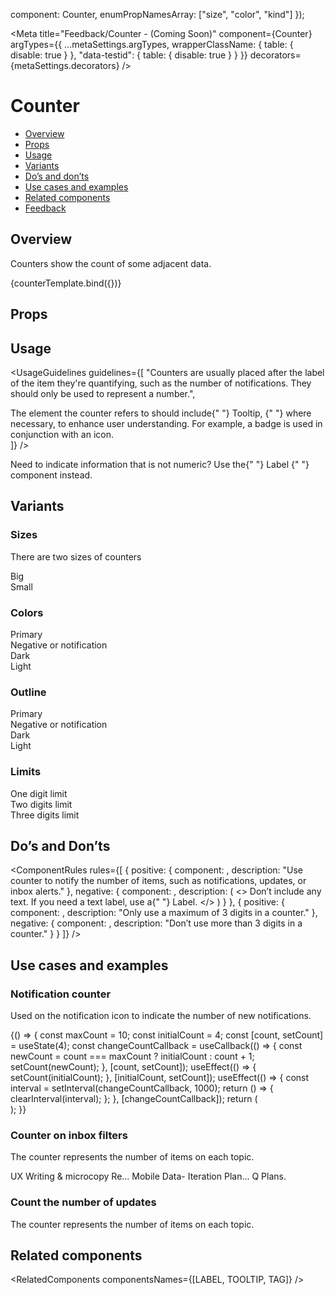 
  component: Counter,
  enumPropNamesArray: ["size", "color", "kind"]
});

<Meta
  title="Feedback/Counter - (Coming Soon)"
  component={Counter}
  argTypes={{
    ...metaSettings.argTypes,
    wrapperClassName: { table: { disable: true } },
    "data-testid": { table: { disable: true } }
  }}
  decorators={metaSettings.decorators}
/>

<!--- Component template -->


<!--- Component documentation -->

# Counter

- [Overview](#overview)
- [Props](#props)
- [Usage](#usage)
- [Variants](#variants)
- [Do’s and don’ts](#dos-and-donts)
- [Use cases and examples](#use-cases-and-examples)
- [Related components](#related-components)
- [Feedback](#feedback)

## Overview

Counters show the count of some adjacent data.

<Canvas>
  <Story name="Overview" args={{ count: 5 }}>
    {counterTemplate.bind({})}
  </Story>
</Canvas>

## Props

<ArgsTable story="Overview" />

## Usage

<UsageGuidelines
  guidelines={[
    "Counters are usually placed after the label of the item they're quantifying, such as the number of notifications. They should only be used to represent a number.",
    <div className="l3-storybook-counter_usage-link-line">
      The element the counter refers to should include{" "}
      <Link href="/?path=/docs/popover-tooltip--overview" withoutSpacing>
        Tooltip,
      </Link>{" "}
      where necessary, to enhance user understanding. For example, a badge is used in conjunction with an icon.
    </div>
  ]}
/>

<Tip title="Check yourself">
  Need to indicate information that is not numeric? Use the{" "}
  <Link href="/?path=/docs/data-display-label--overview" size={Link.sizes.SMALL} withoutSpacing>
    Label
  </Link>{" "}
  component instead.
</Tip>

## Variants

### Sizes

There are two sizes of counters

<Canvas>
  <Story name="Sizes">
    <div className="storybook-counter_column">
      <Counter count={5} />
      Big
    </div>
    <div className="storybook-counter_column">
      <Counter count={5} size={Counter.sizes.SMALL} />
      Small
    </div>
  </Story>
</Canvas>

### Colors

<Canvas>
  <Story name="Colors">
    <div className="storybook-counter_column">
      <Counter count={5} />
      Primary
    </div>
    <div className="storybook-counter_column">
      <Counter count={5} color={Counter.colors.NEGATIVE} />
      Negative or notification
    </div>
    <div className="storybook-counter_column">
      <Counter count={5} color={Counter.colors.DARK} />
      Dark
    </div>
    <div className="storybook-counter_column">
      <Counter count={5} color={Counter.colors.LIGHT} />
      Light
    </div>
  </Story>
</Canvas>

### Outline

<Canvas>
  <Story name="Outline">
    <div className="storybook-counter_column">
      <Counter count={5} kind={Counter.kinds.LINE} />
      Primary
    </div>
    <div className="storybook-counter_column">
      <Counter count={5} color={Counter.colors.NEGATIVE} kind={Counter.kinds.LINE} />
      Negative or notification
    </div>
    <div className="storybook-counter_column">
      <Counter count={5} color={Counter.colors.DARK} kind={Counter.kinds.LINE} />
      Dark
    </div>
    <div className="storybook-counter_column">
      <Counter count={5} color={Counter.colors.LIGHT} kind={Counter.kinds.LINE} />
      Light
    </div>
  </Story>
</Canvas>

### Limits

<Canvas>
  <Story name="Limits">
    <div className="storybook-counter_column">
      <Counter count={10} maxDigits={1} />
      One digit limit
    </div>
    <div className="storybook-counter_column">
      <Counter count={100} maxDigits={2} />
      Two digits limit
    </div>
    <div className="storybook-counter_column">
      <Counter count={1000} />
      Three digits limit
    </div>
  </Story>
</Canvas>

## Do’s and Don’ts

<ComponentRules
  rules={[
    {
      positive: {
        component: <Counter count={15} />,
        description: "Use counter to notify the number of items, such as notifications, updates, or inbox alerts."
      },
      negative: {
        component: <Counter count="New" />,
        description: (
          <>
            Don’t include any text. If you need a text label, use a{" "}
            <Link href="/?path=/docs/data-display-label--overview" withoutSpacing>
              Label.
            </Link>
          </>
        )
      }
    },
    {
      positive: {
        component: <Counter count={1000} />,
        description: "Only use a maximum of 3 digits in a counter."
      },
      negative: {
        component: <Counter count={1050} maxDigits={4} />,
        description: "Don’t use more than 3 digits in a counter."
      }
    }
  ]}
/>

## Use cases and examples

### Notification counter

Used on the notification icon to indicate the number of new notifications.

<Canvas>
  <Story name="Notification counter">
    {() => {
      const maxCount = 10;
      const initialCount = 4;
      const [count, setCount] = useState(4);
      const changeCountCallback = useCallback(() => {
        const newCount = count === maxCount ? initialCount : count + 1;
        setCount(newCount);
      }, [count, setCount]);
      useEffect(() => {
        setCount(initialCount);
      }, [initialCount, setCount]);
      useEffect(() => {
        const interval = setInterval(changeCountCallback, 1000);
        return () => {
          clearInterval(interval);
        };
      }, [changeCountCallback]);
      return (
        <div className="storybook-counter_position">
          <Avatar type={Avatar.types.ICON} icon={Notifications} backgroundColor={Avatar.colors.ROYAL} />
          <Counter
            count={count}
            maxDigits={1}
            color={Counter.colors.NEGATIVE}
            className="storybook-counter_counter-position-top"
          />
        </div>
      );
    }}
  </Story>
</Canvas>

### Counter on inbox filters

The counter represents the number of items on each topic.

<Canvas>
  <Story name="Counter on inbox filters">
    <div className="storybook-counter_wrapper">
      <span className="a">UX Writing & microcopy Re...</span>
      <span className="a"> Mobile Data- Iteration Plan...</span>
      <span className="a">Q Plans.</span>
    </div>
    <div className="storybook-counter_wrapper">
      <Counter count={195} color={Counter.colors.DARK} />
      <Counter count={141} color={Counter.colors.DARK} />
      <Counter count={99} color={Counter.colors.DARK} />
    </div>
  </Story>
</Canvas>

### Count the number of updates

The counter represents the number of items on each topic.

<Canvas>
  <Story name="Count the number of updates">
    <div className="storybook-counter_icon-wrapper">
      <Icon icon={AddUpdate} iconSize="36" />
      <div className="storybook-counter_line" />
      <div className="storybook-counter_position">
        <Icon icon={Update} iconSize="36" />
        <Counter count={5} size={Counter.sizes.SMALL} className="storybook-counter_counter-position-bot" />
      </div>
      <div className="storybook-counter_line" />
      <div className="storybook-counter_position">
        <Icon icon={Update} iconSize="36" />
        <Counter
          count={5}
          color={Counter.colors.DARK}
          size={Counter.sizes.SMALL}
          className="storybook-counter_counter-position-bot"
        />
      </div>
    </div>
  </Story>
</Canvas>

## Related components

<RelatedComponents componentsNames={[LABEL, TOOLTIP, TAG]} />
